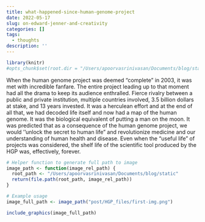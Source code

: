 ```yaml
---
title: what-happened-since-human-genome-project
date: 2022-05-17
slug: on-edward-jenner-and-creativity
categories: []
tags:
  - thoughts
description: ''
---
```


```r
library(knitr)
#opts_chunk$set(root.dir = "/Users/apoorvasrinivasan/Documents/blog/static")
```


When the human genome project was deemed “complete” in 2003, it was met with incredible fanfare. The entire project leading up to that moment had all the drama to keep its audience enthralled. Fierce rivalry between a public and private institution, multiple countries involved, 3.5 billion dollars at stake, and 13 years invested. It was a herculean effort and at the end of all that, we had decoded life itself and now had a map of the human genome. It was the biological equivalent of putting a man on the moon. It was predicted that as a consequence of the human genome project, we would ‘‘unlock the secret to human life” and revolutionize medicine and our understanding of human health and disease. Even when the “useful life” of projects was considered, the shelf life of the scientific tool produced by the HGP was, effectively, forever.


```r
# Helper function to generate full path to image
image_path <- function(image_rel_path) {
  root_path <- "/Users/apoorvasrinivasan/Documents/blog/static"
  return(file.path(root_path, image_rel_path))
}

# Example usage
image_full_path <- image_path("post/HGP_files/first-img.png")

include_graphics(image_full_path)
```

